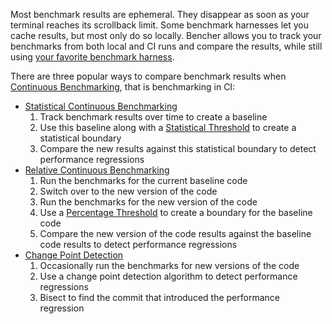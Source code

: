 Most benchmark results are ephemeral.
They disappear as soon as your terminal reaches its scrollback limit.
Some benchmark harnesses let you cache results, but most only do so locally.
Bencher allows you to track your benchmarks from both local and CI runs and compare the results,
while still using [your favorite benchmark harness][adapters].

There are three popular ways to compare benchmark results when [Continuous Benchmarking][continuous benchmarking], that is benchmarking in CI:

- [Statistical Continuous Benchmarking][statistical continuous benchmarking]
  1. Track benchmark results over time to create a baseline
  2. Use this baseline along with a [Statistical Threshold][thresholds] to create a statistical boundary
  3. Compare the new results against this statistical boundary to detect performance regressions
- [Relative Continuous Benchmarking][relative continuous benchmarking]
  1. Run the benchmarks for the current baseline code
  2. Switch over to the new version of the code
  3. Run the benchmarks for the new version of the code
  4. Use a [Percentage Threshold][percentage thresholds] to create a boundary for the baseline code
  5. Compare the new version of the code results against the baseline code results to detect performance regressions
- [Change Point Detection][change point detection]
  1. Occasionally run the benchmarks for new versions of the code
  2. Use a change point detection algorithm to detect performance regressions
  3. Bisect to find the commit that introduced the performance regression

[adapters]: /docs/explanation/adapters/
[continuous benchmarking]: /docs/explanation/continuous-benchmarking/
[thresholds]: /docs/explanation/thresholds/
[percentage thresholds]: /docs/explanation/thresholds/#percentage-thresholds

[statistical continuous benchmarking]: #statistical-continuous-benchmarking
[relative continuous benchmarking]: #relative-continuous-benchmarking
[change point detection]: #change-point-detection